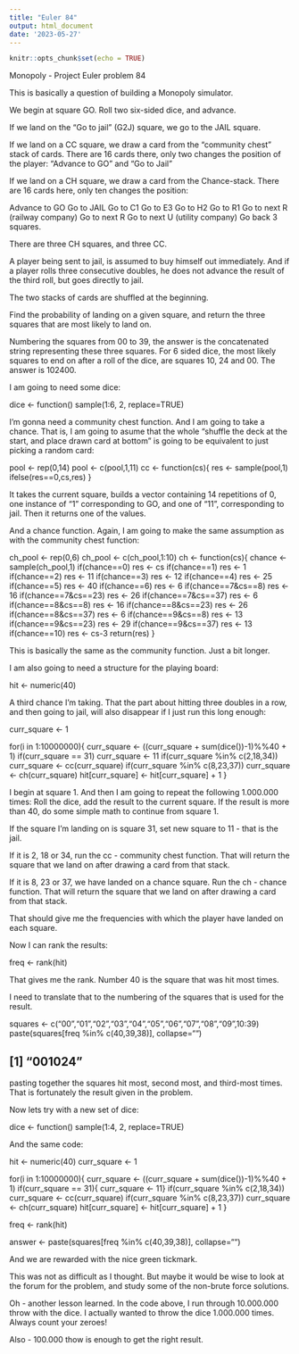```yaml
---
title: "Euler 84"
output: html_document
date: '2023-05-27'
---
```


```r
knitr::opts_chunk$set(echo = TRUE)
```
Monopoly - Project Euler problem 84

This is basically a question of building a Monopoly simulator.

We begin at square GO. Roll two six-sided dice, and advance.

If we land on the “Go to jail” (G2J) square, we go to the JAIL square.

If we land on a CC square, we draw a card from the “community chest” stack of cards. There are 16 cards there, only two changes the position of the player: “Advance to GO” and “Go to Jail”

If we land on a CH square, we draw a card from the Chance-stack. There are 16 cards here, only ten changes the position:

Advance to GO
Go to JAIL
Go to C1
Go to E3
Go to H2
Go to R1
Go to next R (railway company)
Go to next R
Go to next U (utility company)
Go back 3 squares.

There are three CH squares, and three CC.

A player being sent to jail, is assumed to buy himself out immediately. And if a player rolls three consecutive doubles, he does not advance the result of the third roll, but goes directly to jail.

The two stacks of cards are shuffled at the beginning.

Find the probability of landing on a given square, and return the three squares that are most likely to land on.

Numbering the squares from 00 to 39, the answer is the concatenated string representing these three squares. For 6 sided dice, the most likely squares to end on after a roll of the dice, are squares 10, 24 and 00. The answer is 102400.

I am going to need some dice:

dice <- function() sample(1:6, 2, replace=TRUE)


I'm gonna need a community chest function. And I am going to take a chance. That is, I am going to asume that the whole “shuffle the deck at the start, and place drawn card at bottom” is going to be equivalent to just picking a random card:

pool <- rep(0,14)
pool <- c(pool,1,11)
cc <- function(cs){
  res <- sample(pool,1)
  ifelse(res==0,cs,res)
}


It takes the current square, builds a vector containing 14 repetitions of 0, one instance of “1” corresponding to GO, and one of “11”, corresponding to jail. Then it returns one of the values.

And a chance function. Again, I am going to make the same assumption as with the community chest function:

ch_pool <- rep(0,6)
ch_pool <- c(ch_pool,1:10)
ch <- function(cs){
 chance <- sample(ch_pool,1) 
 if(chance==0) res <- cs
 if(chance==1) res <- 1
 if(chance==2) res <- 11
 if(chance==3) res <- 12
 if(chance==4) res <- 25
 if(chance==5) res <- 40
 if(chance==6) res <- 6
 if(chance==7&cs==8) res <- 16
 if(chance==7&cs==23) res <- 26
 if(chance==7&cs==37) res <- 6
 if(chance==8&cs==8) res <- 16
 if(chance==8&cs==23) res <- 26
 if(chance==8&cs==37) res <- 6
 if(chance==9&cs==8) res <- 13
 if(chance==9&cs==23) res <- 29
 if(chance==9&cs==37) res <- 13
 if(chance==10) res <- cs-3
 return(res)
}


This is basically the same as the community function. Just a bit longer.

I am also going to need a structure for the playing board:

hit <- numeric(40)


A third chance I'm taking. That the part about hitting three doubles in a row, and then going to jail, will also disappear if I just run this long enough:

curr_square <- 1

for(i in 1:10000000){
  curr_square <- ((curr_square + sum(dice())-1)%%40 + 1) 
  if(curr_square == 31) curr_square <- 11
  if(curr_square %in% c(2,18,34)) curr_square <- cc(curr_square)
  if(curr_square %in% c(8,23,37)) curr_square <- ch(curr_square)
  hit[curr_square] <- hit[curr_square] + 1
}


I begin at square 1. And then I am going to repeat the following 1.000.000 times:
Roll the dice, add the result to the current square. If the result is more than 40, do some simple math to continue from square 1.

If the square I'm landing on is square 31, set new square to 11 - that is the jail.

If it is 2, 18 or 34, run the cc - community chest function. That will return the square that we land on after drawing a card from that stack.

If it is 8, 23 or 37, we have landed on a chance square. Run the ch - chance function. That will return the square that we land on after drawing a card from that stack.

That should give me the frequencies with which the player have landed on each square.

Now I can rank the results:

freq <- rank(hit)


That gives me the rank. Number 40 is the square that was hit most times.

I need to translate that to the numbering of the squares that is used for the result.

squares <- c("00","01","02","03","04","05","06","07","08","09",10:39)
paste(squares[freq %in% c(40,39,38)], collapse="")

## [1] "001024"


pasting together the squares hit most, second most, and third-most times. That is fortunately the result given in the problem.

Now lets try with a new set of dice:

dice <- function() sample(1:4, 2, replace=TRUE)


And the same code:

hit <- numeric(40)
curr_square <- 1

for(i in 1:10000000){
  curr_square <- ((curr_square + sum(dice())-1)%%40 + 1) 
  if(curr_square == 31){ curr_square <- 11}
  if(curr_square %in% c(2,18,34)) curr_square <- cc(curr_square)
  if(curr_square %in% c(8,23,37)) curr_square <- ch(curr_square)
  hit[curr_square] <- hit[curr_square] + 1
}

freq <- rank(hit)

answer <- paste(squares[freq %in% c(40,39,38)], collapse="")



And we are rewarded with the nice green tickmark.

This was not as difficult as I thought. But maybe it would be wise to look at the forum for the problem, and study some of the non-brute force solutions.

Oh - another lesson learned. In the code above, I run through 10.000.000 throw with the dice. I actually wanted to throw the dice 1.000.000 times. Always count your zeroes!

Also - 100.000 thow is enough to get the right result.